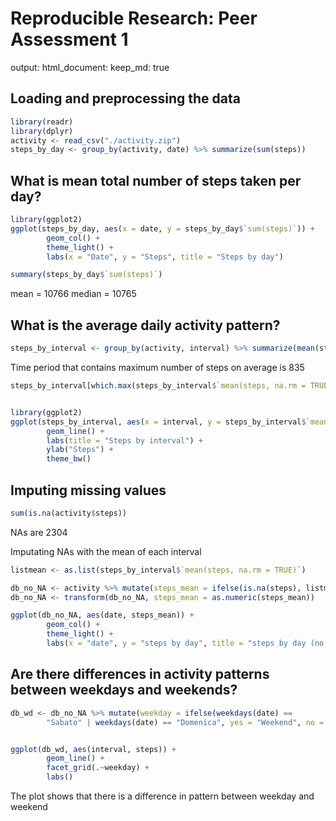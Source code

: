 

# Reproducible Research: Peer Assessment 1

output: 
  html_document:
    keep_md: true



## Loading and preprocessing the data
```r
library(readr)
library(dplyr)
activity <- read_csv("./activity.zip")
steps_by_day <- group_by(activity, date) %>% summarize(sum(steps))

```


## What is mean total number of steps taken per day?
```r

library(ggplot2)
ggplot(steps_by_day, aes(x = date, y = steps_by_day$`sum(steps)`)) + 
        geom_col() +
        theme_light() +
        labs(x = "Date", y = "Steps", title = "Steps by day")

summary(steps_by_day$`sum(steps)`)
```

mean = 10766
median = 10765


## What is the average daily activity pattern?
```r
steps_by_interval <- group_by(activity, interval) %>% summarize(mean(steps, na.rm = TRUE))
```

Time period that contains maximum number of steps on average is 835
```r
steps_by_interval[which.max(steps_by_interval$`mean(steps, na.rm = TRUE)`),]


library(ggplot2)
ggplot(steps_by_interval, aes(x = interval, y = steps_by_interval$`mean(steps, na.rm = TRUE)`)) +
        geom_line() +
        labs(title = "Steps by interval") +
        ylab("Steps") +
        theme_bw()
````


## Imputing missing values

```r
sum(is.na(activity$steps))
```
NAs are 2304

Imputating NAs with the mean of each interval

```r
listmean <- as.list(steps_by_interval$`mean(steps, na.rm = TRUE)`)

db_no_NA <- activity %>% mutate(steps_mean = ifelse(is.na(steps), listmean, steps))
db_no_NA <- transform(db_no_NA, steps_mean = as.numeric(steps_mean))

ggplot(db_no_NA, aes(date, steps_mean)) +
        geom_col() +
        theme_light() +
        labs(x = "date", y = "steps by day", title = "steps by day (no NAs)")
```

## Are there differences in activity patterns between weekdays and weekends?

```r
db_wd <- db_no_NA %>% mutate(weekday = ifelse(weekdays(date) == 
        "Sabato" | weekdays(date) == "Domenica", yes = "Weekend", no = "Weekday"))


ggplot(db_wd, aes(interval, steps)) +
        geom_line() +
        facet_grid(.~weekday) +
        labs()
```

The plot shows that there is a difference in pattern between weekday and weekend



